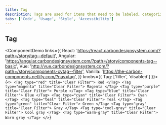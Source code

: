 ```yaml
---
title: Tag
description: Tags are used for items that need to be labeled, categorized, or organized using keywords that describe them.
tabs: ['Code', 'Usage', 'Style', 'Accessibility']
---
```


## Tag

<ComponentDemo
  links={{
    React: 'https://react.carbondesignsystem.com/?path=/story/tag--default',
    Angular:
      'https://angular.carbondesignsystem.com/?path=/story/components-tag--basic',
    Vue:
      'http://vue.carbondesignsystem.com/?path=/story/components-cvtag--filter',
    Vanilla: 'https://the-carbon-components.netlify.com/?nav=tag',
  }}
  knobs={{ Tag: ['filter', 'disabled'] }}>
  {`
  <>
<Tag type="red" title="Clear Filter"> Red </Tag>
<Tag type="magenta" title="Clear Filter"> Magenta </Tag>
<Tag type="purple" title="Clear Filter"> Purple </Tag>
<Tag type="blue" title="Clear Filter"> Blue </Tag>
<Tag type="cyan" title="Clear Filter"> Cyan </Tag>
<Tag type="teal" title="Clear Filter"> Teal </Tag>
<Tag type="green" title="Clear Filter"> Green </Tag>
<Tag type="gray" title="Clear Filter"> Gray </Tag>
<Tag type="cool-gray" title="Clear Filter"> Cool gray </Tag>
<Tag type="warm-gray" title="Clear Filter"> Warm gray </Tag>
</>
  `}
</ComponentDemo>
